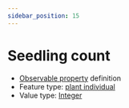 ```yaml
---
sidebar_position: 15
---
```



# Seedling count

- [Observable property](/viewers/dawe-vocabs?uri=https://linked.data.gov.au/def/test/dawe-cv/b6a5d847-0698-4cce-8a5e-f2719e142208) definition
- Feature type: [plant individual](http://linked.data.gov.au/def/tern-cv/60d7edf8-98c6-43e9-841c-e176c334d270)
- Value type: [Integer](https://w3id.org/tern/ontologies/tern/Integer)


<Example protocolModule="condition" observableProperty="https://linked.data.gov.au/def/test/dawe-cv/b6a5d847-0698-4cce-8a5e-f2719e142208" />
